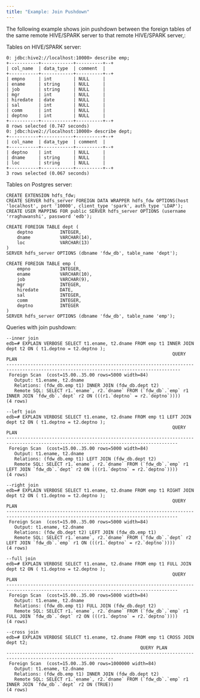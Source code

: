 ```yaml
---
title: "Example: Join Pushdown"
---
```


The following example shows join pushdown between the foreign tables of the same remote HIVE/SPARK server to that remote HIVE/SPARK server,:

Tables on HIVE/SPARK server:

```text
0: jdbc:hive2://localhost:10000> describe emp;
+-----------+------------+----------+--+
| col_name  | data_type  | comment  |
+-----------+------------+----------+--+
| empno     | int        | NULL     |
| ename     | string     | NULL     |
| job       | string     | NULL     |
| mgr       | int        | NULL     |
| hiredate  | date       | NULL     |
| sal       | int        | NULL     |
| comm      | int        | NULL     |
| deptno    | int        | NULL     |
+-----------+------------+----------+--+
8 rows selected (0.747 seconds)
0: jdbc:hive2://localhost:10000> describe dept;
+-----------+------------+----------+--+
| col_name  | data_type  | comment  |
+-----------+------------+----------+--+
| deptno    | int        | NULL     |
| dname     | string     | NULL     |
| loc       | string     | NULL     |
+-----------+------------+----------+--+
3 rows selected (0.067 seconds)

```

Tables on Postgres server:

```text
CREATE EXTENSION hdfs_fdw;
CREATE SERVER hdfs_server FOREIGN DATA WRAPPER hdfs_fdw OPTIONS(host 'localhost', port '10000', client_type 'spark', auth_type 'LDAP');
CREATE USER MAPPING FOR public SERVER hdfs_server OPTIONS (username 'rraghuwanshi', password 'edb');

CREATE FOREIGN TABLE dept (
    deptno          INTEGER,
    dname           VARCHAR(14),
    loc             VARCHAR(13)
)
SERVER hdfs_server OPTIONS (dbname 'fdw_db', table_name 'dept');

CREATE FOREIGN TABLE emp (
    empno           INTEGER,
    ename           VARCHAR(10),
    job             VARCHAR(9),
    mgr             INTEGER,
    hiredate        DATE,
    sal             INTEGER,
    comm            INTEGER,
    deptno          INTEGER
)
SERVER hdfs_server OPTIONS (dbname 'fdw_db', table_name 'emp');
```

Queries with join pushdown:

```text
--inner join
edb=# EXPLAIN VERBOSE SELECT t1.ename, t2.dname FROM emp t1 INNER JOIN dept t2 ON ( t1.deptno = t2.deptno );
                                                              QUERY PLAN                                                               
---------------------------------------------------------------------------------------------------------------------------------------
 Foreign Scan  (cost=15.00..35.00 rows=5000 width=84)
   Output: t1.ename, t2.dname
   Relations: (fdw_db.emp t1) INNER JOIN (fdw_db.dept t2)
   Remote SQL: SELECT r1.`ename`, r2.`dname` FROM (`fdw_db`.`emp` r1 INNER JOIN `fdw_db`.`dept` r2 ON (((r1.`deptno` = r2.`deptno`))))
(4 rows)

--left join
edb=# EXPLAIN VERBOSE SELECT t1.ename, t2.dname FROM emp t1 LEFT JOIN dept t2 ON ( t1.deptno = t2.deptno );
                                                              QUERY PLAN                                                              
--------------------------------------------------------------------------------------------------------------------------------------
 Foreign Scan  (cost=15.00..35.00 rows=5000 width=84)
   Output: t1.ename, t2.dname
   Relations: (fdw_db.emp t1) LEFT JOIN (fdw_db.dept t2)
   Remote SQL: SELECT r1.`ename`, r2.`dname` FROM (`fdw_db`.`emp` r1 LEFT JOIN `fdw_db`.`dept` r2 ON (((r1.`deptno` = r2.`deptno`))))
(4 rows)

--right join
edb=# EXPLAIN VERBOSE SELECT t1.ename, t2.dname FROM emp t1 RIGHT JOIN dept t2 ON ( t1.deptno = t2.deptno );
                                                              QUERY PLAN                                                              
--------------------------------------------------------------------------------------------------------------------------------------
 Foreign Scan  (cost=15.00..35.00 rows=5000 width=84)
   Output: t1.ename, t2.dname
   Relations: (fdw_db.dept t2) LEFT JOIN (fdw_db.emp t1)
   Remote SQL: SELECT r1.`ename`, r2.`dname` FROM (`fdw_db`.`dept` r2 LEFT JOIN `fdw_db`.`emp` r1 ON (((r1.`deptno` = r2.`deptno`))))
(4 rows)

--full join
edb=# EXPLAIN VERBOSE SELECT t1.ename, t2.dname FROM emp t1 FULL JOIN dept t2 ON ( t1.deptno = t2.deptno );
                                                              QUERY PLAN                                                              
--------------------------------------------------------------------------------------------------------------------------------------
 Foreign Scan  (cost=15.00..35.00 rows=5000 width=84)
   Output: t1.ename, t2.dname
   Relations: (fdw_db.emp t1) FULL JOIN (fdw_db.dept t2)
   Remote SQL: SELECT r1.`ename`, r2.`dname` FROM (`fdw_db`.`emp` r1 FULL JOIN `fdw_db`.`dept` r2 ON (((r1.`deptno` = r2.`deptno`))))
(4 rows)

--cross join
edb=# EXPLAIN VERBOSE SELECT t1.ename, t2.dname FROM emp t1 CROSS JOIN dept t2;
                                                  QUERY PLAN                                                  
--------------------------------------------------------------------------------------------------------------
 Foreign Scan  (cost=15.00..35.00 rows=1000000 width=84)
   Output: t1.ename, t2.dname
   Relations: (fdw_db.emp t1) INNER JOIN (fdw_db.dept t2)
   Remote SQL: SELECT r1.`ename`, r2.`dname` FROM (`fdw_db`.`emp` r1 INNER JOIN `fdw_db`.`dept` r2 ON (TRUE))
(4 rows)
```
